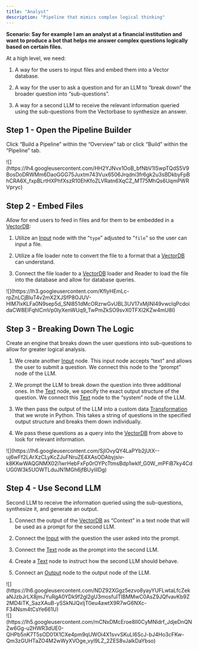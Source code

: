 ```yaml
---
title: "Analyst"
description: "Pipeline that mimics complex logical thinking"
---
```


**Scenario: Say for example I am an analyst at a financial institution and want to produce a bot that helps me answer complex questions logically based on certain files.** 

At a high level, we need:

1. A way for the users to input files and embed them into a Vector database.

2. A way for the user to ask a question and for an LLM to “break down” the broader question into “sub-questions”.

3. A way for a second LLM to receive the relevant information queried using the sub-questions from the Vectorbase to synthesize an answer.

## Step 1 - Open the Pipeline Builder

Click “Build a Pipeline” within the “Overview” tab or click “Build” within the “Pipeline” tab.

<Frame>![](https://lh4.googleusercontent.com/HH2YJNvx1OoB_bfNbV1ISwpTQdS5V9BosDoDRWMm6DaoGGG75Juxtm743Vux6506Jrqdni3fr6gk2u3sBDkbyFpBhCRA6X_fxpBLrtHXPhfXszR10EhKfoZLVRatn6XqCZ_MT75MhQs6UqmPWRVpryc)</Frame>

## Step 2 - Embed Files

Allow for end users to feed in files and for them to be embedded in a [VectorDB](/vectorshift/platform/pipelines/vector-db):

1. Utilize an [Input](/vectorshift/platform/pipelines/inputs-outputs#input-nodes) node with the “`type`” adjusted to “`file`” so the user can input a file.

2. Utilize a file loader note to convert the file to a format that a [VectorDB](/vectorshift/platform/pipelines/vector-db) can understand.

3. Connect the file loader to a [VectorDB](/vectorshift/platform/pipelines/vector-db) loader and Reader to load the file into the database and allow for database queries.

<Frame>![](https://lh3.googleusercontent.com/KfIyHEmLc-rpZnLCjBluT4v2mX2XJSfP8OJUV-HlM7lxKLFa0N9sep5d_SNl851dMcORzrwGvUBL3UV17xMjlNI49vwclqPcdoidaCW8ElFqhICmVp0lyXenWUq9_TwPmZkSO9svX0TFXl2KZw4mU8I)</Frame>

## Step 3 - Breaking Down The Logic

Create an engine that breaks down the user questions into sub-questions to allow for greater logical analysis.

1. We create another [Input](/vectorshift/platform/pipelines/inputs-outputs#input-nodes) node. This input node accepts “text” and allows the user to submit a question. We connect this node to the “prompt” node of the LLM.

2. We prompt the LLM to break down the question into three additional ones. In the [Text](/vectorshift/platform/pipelines/text) node, we specify the exact output structure of the question. We connect this [Text](/vectorshift/platform/pipelines/text) node to the “system” node of the LLM.

3. We then pass the output of the LLM into a custom data [Transformation](/vectorshift/platform/transformations) that we wrote in Python. This takes a string of questions in the specified output structure and breaks them down individually.

4. We pass these questions as a query into the [VectorDB](/vectorshift/platform/pipelines/vector-db) from above to look for relevant information.

<Frame>![](https://lh6.googleusercontent.com/SjIOvyQY4LaPYb2jUtX--uj6wFf2LArXzCLyKcZJuFNruZE4XAsODAbyjsiv-k8KKwWAQGNMX02i1wrHebFxFp0rOYPcTtmsBdp1wklf_G0W_mPFiB7ky4CdUG0W3k5UOWTLduJN1MGh6jfBUyIiIDg)</Frame>

## Step 4 - Use Second LLM

Second LLM to receive the information queried using the sub-questions, synthesize it, and generate an output.

1. Connect the output of the [VectorDB](/vectorshift/platform/pipelines/vector-db) as “Context” in a text node that will be used as a prompt for the second LLM.

2. Connect the [Input](/vectorshift/platform/pipelines/inputs-outputs) with the question the user asked into the prompt.

3. Connect the [Text](/vectorshift/platform/pipelines/text) node as the prompt into the second LLM.

4. Create a [Text](/vectorshift/platform/pipelines/text) node to instruct how the second LLM should behave.

5. Connect an [Output](/vectorshift/platform/pipelines/inputs-outputs) node to the output node of the LLM.

<Frame>![](https://lh6.googleusercontent.com/NDZ92XGgz5ezvo8yayYUFLwtaLfcZekaNJzbJrLX8jmJYuRgA0YDk9f2gl2gU3mosfuITIBMMwC0AsZ9JQfvavKb9Z2MD4iTK_SazXAuB-ySSkNJQxljT0eu4awtX9R7wG6NXc-F34Nsm4tCsYe661U)</Frame>

<br />

<Frame>![](https://lh5.googleusercontent.com/mCNxDMcEroe8II0CyMNldrf_JdjeDnQNZw6Gg-u2HWR3dUE0-QHPb5nK7T5sOD01X1CXe4pm9qUWOi4X1svvSKuLI6ScJ-bJ4Ho3cFKw-Qm3zGUHTaZO4M2wWyXVOge_vyl9LZ_2ZES8vJalkDaYbso)</Frame>
